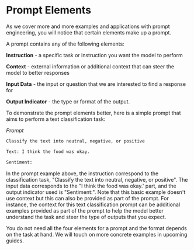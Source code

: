 # Prompt Elements

As we cover more and more examples and applications with prompt engineering, you will notice that certain elements make up a prompt. 

A prompt contains any of the following elements:

**Instruction** - a specific task or instruction you want the model to perform

**Context** - external information or additional context that can steer the model to better responses

**Input Data** - the input or question that we are interested to find a response for

**Output Indicator** - the type or format of the output.

To demonstrate the prompt elements better, here is a simple prompt that aims to perform a text classification task:

*Prompt*
```txt filename="impromptu.txt" {1} copy
Classify the text into neutral, negative, or positive

Text: I think the food was okay.

Sentiment:
```

In the prompt example above, the instruction correspond to the classification task, "Classify the text into neutral, negative, or positive". The input data corresponds to the "I think the food was okay.' part, and the output indicator used is "Sentiment:". Note that this basic example doesn't use context but this can also be provided as part of the prompt. For instance, the context for this text classification prompt can be additional examples provided as part of the prompt to help the model better understand the task and steer the type of outputs that you expect.


You do not need all the four elements for a prompt and the format depends on the task at hand. We will touch on more concrete examples in upcoming guides.

